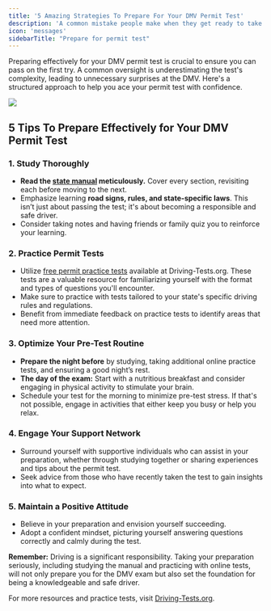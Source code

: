 ```yaml
---
title: '5 Amazing Strategies To Prepare For Your DMV Permit Test'
description: 'A common mistake people make when they get ready to take their permit test is not studying enough. The best thing you can do is use these top tips to succeed.'
icon: 'messages'
sidebarTitle: "Prepare for permit test"
---
```

<Snippet file="andrei.mdx" />

Preparing effectively for your DMV permit test is crucial to ensure you can pass on the first try. A common oversight is underestimating the test's complexity, leading to unnecessary surprises at the DMV. Here's a structured approach to help you ace your permit test with confidence.

![](https://driving-tests.org/wp-content/uploads/2012/01/dmv-inside.jpg)

## 5 Tips To Prepare Effectively for Your DMV Permit Test

### 1. Study Thoroughly
- **Read the [state manual](https://driving-tests.org/dmv-handbook-drivers-manual/) meticulously.** Cover every section, revisiting each before moving to the next.
- Emphasize learning **road signs, rules, and state-specific laws**. This isn’t just about passing the test; it's about becoming a responsible and safe driver.
- Consider taking notes and having friends or family quiz you to reinforce your learning.

### 2. Practice Permit Tests
- Utilize [free permit practice tests](https://driving-tests.org/dmv-practice-test/) available at Driving-Tests.org. These tests are a valuable resource for familiarizing yourself with the format and types of questions you'll encounter.
- Make sure to practice with tests tailored to your state's specific driving rules and regulations.
- Benefit from immediate feedback on practice tests to identify areas that need more attention.

### 3. Optimize Your Pre-Test Routine
- **Prepare the night before** by studying, taking additional online practice tests, and ensuring a good night’s rest.
- **The day of the exam:** Start with a nutritious breakfast and consider engaging in physical activity to stimulate your brain.
- Schedule your test for the morning to minimize pre-test stress. If that's not possible, engage in activities that either keep you busy or help you relax.

### 4. Engage Your Support Network
- Surround yourself with supportive individuals who can assist in your preparation, whether through studying together or sharing experiences and tips about the permit test.
- Seek advice from those who have recently taken the test to gain insights into what to expect.

### 5. Maintain a Positive Attitude
- Believe in your preparation and envision yourself succeeding.
- Adopt a confident mindset, picturing yourself answering questions correctly and calmly during the test.

**Remember:** Driving is a significant responsibility. Taking your preparation seriously, including studying the manual and practicing with online tests, will not only prepare you for the DMV exam but also set the foundation for being a knowledgeable and safe driver.

For more resources and practice tests, visit [Driving-Tests.org](https://driving-tests.org/).